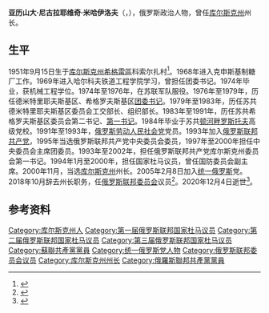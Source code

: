 
{{Infobox officeholder
| 姓名     = 亚历山大·米哈伊洛夫
| 原名     = Александр Михайлов
| 图像     = Alexander Mikhailov, 2014.jpeg
| 职务     = [[俄罗斯联邦委员会|俄罗斯联邦委员会]]议员
| 就任日期 = 2018年11月27日
| 卸任日期 = 2020年12月4日
| 职务1    = [[库尔斯克州|库尔斯克州]][[库尔斯克州州长|州长]]
| 就任日期1= 2000年11月18日
| 卸任日期1= 2018年10月11日
| 前任1    = [[亚历山大·弗拉基米罗维奇·鲁茨科伊|亚历山大·鲁茨科伊]]
| 继任1    = [[罗曼·弗拉基米罗维奇·斯塔罗沃伊特|罗曼·斯塔罗沃伊特]]
| 职务2    = 俄罗斯联邦[[国家杜马|国家杜马]]议员
| 就任日期2= 1994年1月11日
| 卸任日期2= 2000年11月8日
| 性别     = 男
| 出生日期 = 1951年9月15日
| 出生地点 = {{URS}}[[库尔斯克州|库尔斯克州]][[希格雷區|希格雷區]]
| 逝世日期 = {{Dda|2020|12|4|1951|9|15}}
| 逝世地点 = 
| 职业     = [[政治人物|政治人物]]
| 政党     = [[苏联共产党|苏联共产党]]<br>[[俄罗斯联邦共产党|俄罗斯联邦共产党]]（1993年—2005年）<br>[[统一俄罗斯|统一俄罗斯]]（2005年—2020年）
| 母校     = 
| 获奖     = {{三级祖国功勋勋章}} {{四级祖国功勋勋章}} {{俄罗斯友谊勋章}}
}}
'''亚历山大·尼古拉耶维奇·米哈伊洛夫'''（{{lang-ru|Александр Николаевич Михайлов}}，{{bd|1951年|9月15日|2020年|12月4日|catIdx=Mikhailov}}），俄罗斯政治人物，曾任[[库尔斯克州|库尔斯克州]]州长。

== 生平 ==
1951年9月15日生于[[库尔斯克州|库尔斯克州]][[希格雷區|希格雷區]]科索尔扎村<ref>{{cite web |title=Александр Николаевич Михайлов. Биографическая справка |url=https://ria.ru/20110915/437169761.html |publisher=[[俄罗斯新闻社|РИА Новости]] |language=ru |date=2011-09-15}}</ref>。1968年进入克申斯基制糖厂工作。1969年进入哈尔科夫铁道工程学院学习，曾担任团委书记。1974年毕业，获机械工程学位。1974年至1976年，在苏联军队服役。1976年至1979年，历任德米特里耶夫斯基区、希格罗夫斯基区[[团委书记|团委书记]]。1979年至1983年，历任苏共德米特里耶夫斯基区委员会工交部长、组织部长。1983年至1991年，历任苏共希格罗夫斯基区委员会第二书记、[[第一书记|第一书记]]。1984年毕业于苏共[[顿河畔罗斯托夫|顿河畔罗斯托夫]]高级党校。1991年至1993年，[[俄罗斯劳动人民社会党|俄罗斯劳动人民社会党]]党员。1993年加入[[俄罗斯联邦共产党|俄罗斯联邦共产党]]，1995年当选俄罗斯联邦共产党中央委员会委员，1997年至2000年担任中央委员会主席团委员。1993年至2002年，担任俄罗斯联邦共产党库尔斯克州委员会第一书记。1994年1月至2000年，担任国家杜马议员，曾任国防委员会副主席。2000年11月，当选[[库尔斯克州|库尔斯克州]]州长。2005年2月8日加入[[统一俄罗斯|统一俄罗斯]]党。2018年10月辞去州长职务，任[[俄罗斯联邦委员会|俄罗斯联邦委员会]]议员<ref>{{cite web |title=Михайлов, Александр Николаевич |url=https://tass.ru/encyclopedia/person/mihaylov-aleksandr-nikolaevich |publisher=[[俄通社-塔斯社|ТАСС]] |accessdate=2020-12-05 |language=ru |archive-date=2020-03-16 |archive-url=https://web.archive.org/web/20200316113739/https://tass.ru/encyclopedia/person/mihaylov-aleksandr-nikolaevich |dead-url=no }}</ref>。2020年12月4日逝世<ref>{{cite web |title=Умер сенатор и бывший губернатор Курской области Александр Михайлов |url=https://www.kommersant.ru/doc/4602405 |publisher=[[生意人报|Коммерсантъ]] |language=ru |date=2020-12-04 |accessdate=2020-12-05 |archive-date=2020-12-04 |archive-url=https://web.archive.org/web/20201204171706/https://www.kommersant.ru/doc/4602405 |dead-url=no }}</ref>。

== 参考资料 ==
{{reflist}}
{{Authority control}}
{{DEFAULTSORT:Mikhailov, Alexander Nikolaevich}}
[[Category:库尔斯克州人|Category:库尔斯克州人]]
[[Category:第一届俄罗斯联邦国家杜马议员|Category:第一届俄罗斯联邦国家杜马议员]]
[[Category:第二届俄罗斯联邦国家杜马议员|Category:第二届俄罗斯联邦国家杜马议员]]
[[Category:第三届俄罗斯联邦国家杜马议员|Category:第三届俄罗斯联邦国家杜马议员]]
[[Category:蘇聯共產黨黨員|Category:蘇聯共產黨黨員]]
[[Category:统一俄罗斯党人物|Category:统一俄罗斯党人物]]
[[Category:俄罗斯联邦委员会议员|Category:俄罗斯联邦委员会议员]]
[[Category:库尔斯克州州长|Category:库尔斯克州州长]]
[[Category:俄羅斯聯邦共產黨黨員|Category:俄羅斯聯邦共產黨黨員]]